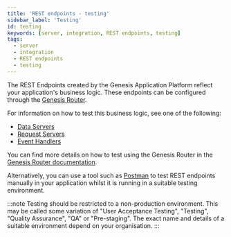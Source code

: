 ```yaml
---
title: 'REST endpoints - testing'
sidebar_label: 'Testing'
id: testing
keywords: [server, integration, REST endpoints, testing]
tags:
  - server
  - integration
  - REST endpoints
  - testing
---
```


The REST Endpoints created by the Genesis Application Platform reflect your application's business logic. These endpoints can be configured through the [Genesis Router](../../../../server/configuring-runtime/genesis-router/).

For information on how to test this business logic, see one of the following:
* [Data Servers](../../../../server/data-server/testing/)
* [Request Servers](../../../../server/request-server/testing/)
* [Event Handlers](../../../../server/event-handler/testing/)

You can find more details on how to test using the Genesis Router in the [Genesis Router documentation](../../../../server/configuring-runtime/genesis-router/#testing-the-genesis-router).

Alternatively, you can use a tool such as [Postman](https://www.postman.com/) to test REST endpoints manually in your application whilst it is running in a suitable testing environment.

:::note
Testing should be restricted to a non-production environment. This may be called some variation of "User Acceptance Testing", "Testing", "Quality Assurance", "QA" or "Pre-staging". The exact name and details of a suitable environment depend on your organisation.
:::

